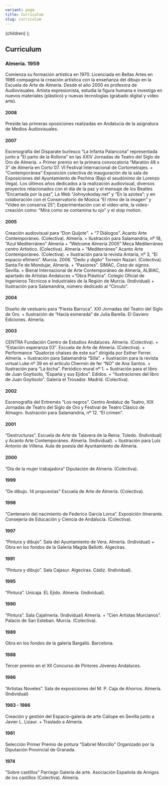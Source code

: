 ```yaml
---
variant: page
title: Curriculum
slug: curriculum
---
```



  <Layout>
    <MdxLayout title="Curriculum">{children}</MdxLayout>
  </Layout>
);

## Curriculum

### Almería. 1959

Comienza su formación artística en 1970. Licenciada en Bellas Artes en
1986 compagina la creación artística con la enseñanza del dibujo en la
Escuela de Arte de Almería. Desde el año 2000 es profesora de Audiovisuales.
Artista expresionista, estudia la figura humana e investiga en nuevos materiales
(plástico) y nuevas tecnologías (grabado digital y video arte).

#### 2008

Preside las primeras oposiciones realizadas en Andalucía de la asignatura de
Medios Audiovisuales.

#### 2007

Escenografía del Disparate burlesco “La Infanta Palancona” representada junto a
“El parto de la Rollona” en las XXIV Jornadas de Teatro del Siglo de Oro de
Almería. + Primer premio en la primera convocatoria “Maratón 48 x 3” de Almería
en Corto´07. VI Festival Internacional de Cortometrajes.  +  “Contemporánea”
Exposición colectiva de inauguración de la sala de Exposiciones del Ayuntamiento
de Pechina (Bajo el seudónimo de Lorenzo Vega). Los últimos años dedicados a la
realización audiovisual, diversos proyectos relacionados con el día de la paz y
el mensaje de los Beatles “Encamada por la paz”, La Web “Johnyokoday.net” y “En
la azotea”; y en colaboración con el Conservatorio de Música “El ritmo de la
imagen” y “Vídeo en conserva´25”; Experimentación con el video-arte, la
video-creación como: “Mira como se contamina tu ojo” y el stop motion.

#### 2005

Creación audiovisual para “Don Quijote”. + “7 Diálogos”. Acanto Arte
Contemporáneo. (Colectiva). Almería. + Ilustración para Salamandria, nº 18,
“Azul Mediterráneo” Almería + “Welcome Almería 2005” Meca Mediterráneo centro
Artístico. (Colectiva). Almería + “Mediterráneo” Acanto Arte Contemporáneo.
(Colectiva). + Ilustración para la revista Antaria, nº 3, “El espacio efímero”.
Murcia. 2006. “Dedo y dígito” Torreón Nazarí. (Colectiva). Santa Fe de Mondujar,
Almería. + “Pasiones”. SIMAC, _Casa de signos_. Sevilla. + Bienal Internacional
de Arte Contemporáneo de Almería, ALBIAC, apartado de Artistas Andaluces +”Obra
Plástica”. Colegio Oficial de Ingenieros Técnicos e Industriales de la Región de
Murcia. (Individual) + Ilustración para Salamandria, número dedicado al
“Circulo”.

#### 2004

Diseño de vestuario para “Fiesta Barroca”. XXI Jornadas del Teatro del Siglo de
Oro. + Ilustración de “Hacia esmerada” de Julia Barella. El Gaviero Ediciones.
Almería.

#### 2003

CENTRA Fundación Centro de Estudios Andaluces. Almería. (Colectiva). + “Estación
esperanza 03”. Escuela de Arte de Almería. (Colectiva). + Performance “Quatorze
chaises de este sur” dirigida por Esther Ferrer. Almería. + Ilustración para
Salamandria “Silla”. + Ilustración para la revista virtual Luke nº 39 en el
artículo Chermin de fer “NO” de Ana Santos. + Ilustración para “La bicha”.
Periódico mural nº 1. + Ilustración para el libro de Juan Goytisolo, “España y
sus Ejidos”. Edidos. + “Ilustraciones del libro de Juan Goytisolo”. Galería el
Trovador. Madrid. (Colectiva).

#### 2002

Escenografía del Entremés “Los negros”. Centro Andaluz de Teatro, XIX Jornadas
de Teatro del Siglo de Oro y Festival de Teatro Clásico de Almagro.
Ilustración para Salamandria, nº 12. “El crimen”.

#### 2001

“Destructuras”. Escuela de Arte de Talavera de la Reina. Toledo. (Individual) y
Acanto Arte Contemporáneo. Almería. (Individual). + Ilustración para Luís
Antonio de Villena. Aula de poesía del Ayuntamiento de Almería.

#### 2000

“Día de la mujer trabajadora” Diputación de Almería. (Colectiva).

#### 1999

“De dibujo. 14 propuestas” Escuela de Arte de Almería. (Colectiva).

#### 1998

“Centenario del nacimiento de Federico García Lorca”. Exposición itinerante.
Consejería de Educación y Ciencia de Andalucía. (Colectiva).

#### 1997

“Pintura y dibujo”. Sala del Ayuntamiento de Vera. Almería. (Individual) + Obra
en los fondos de la Galería Magda Bellotti. Algeciras.

#### 1991

“Pintura y dibujo”. Sala Cajasur. Algeciras. Cádiz. (Individual).

#### 1995

“Pintura”. Unicaja. EL Ejido. Almería. (Individual).

#### 1990

“Pintura”. Sala Cajalmería. (Individual) Almería. + “Cien Artistas Murcianos”.
Palacio de San Esteban. Murcia. (Colectiva).

#### 1989

Obra en los fondos de la galería Bargalló. Barcelona.

#### 1988

Tercer premio en el XII Concurso de Pintores Jóvenes Andaluces.

#### 1986

“Artistas Noveles”. Sala de exposiciones del M. P. Caja de Ahorros. Almería.
(Individual)

#### 1983 - 1986

Creación y gestión del Espacio-galería de arte Calíope en Sevilla junto a Javier
L. Lizaur. + Traslado a Almería.

#### 1981

Selección Primer Premio de pintura “Gabriel Morcillo” Organizado por la
Diputación Provincial de Granada.

#### 1974

“Sobre castillos” Parriego Galería de arte. Asociación Española de Amigos de los
castillos (Colectiva). Almería.

